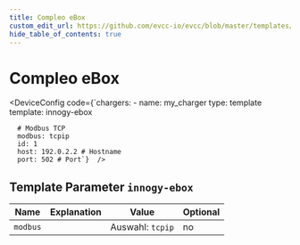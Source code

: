 ```yaml
---
title: Compleo eBox
custom_edit_url: https://github.com/evcc-io/evcc/blob/master/templates/definition/charger/innogy-ebox.yaml
hide_table_of_contents: true
---
```



# Compleo eBox

<DeviceFeatures features="mA,sponsorship" />

<DeviceConfig code={`chargers:
    - name: my_charger
      type: template
      template: innogy-ebox
      
      # Modbus TCP
      modbus: tcpip
      id: 1
      host: 192.0.2.2 # Hostname
      port: 502 # Port`}  />

## Template Parameter `innogy-ebox`

| Name | Explanation | Value | Optional |
|-----------|-------------|-------|----------|
| `modbus` |  | Auswahl: `tcpip` | no |

<SponsorshipRequired />

